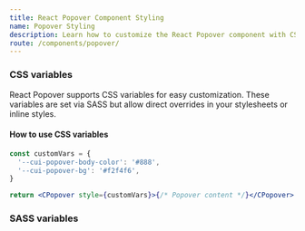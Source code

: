 ```yaml
---
title: React Popover Component Styling
name: Popover Styling
description: Learn how to customize the React Popover component with CSS classes, variables, and SASS for flexible styling and seamless integration into your design.
route: /components/popover/
---
```


### CSS variables

React Popover supports CSS variables for easy customization. These variables are set via SASS but allow direct overrides in your stylesheets or inline styles.

<ScssDocs file="_popover.scss" capture="popover-css-vars"/>

#### How to use CSS variables

```jsx
const customVars = {
  '--cui-popover-body-color': '#888',
  '--cui-popover-bg': '#f2f4f6',
}

return <CPopover style={customVars}>{/* Popover content */}</CPopover>
```

### SASS variables

<ScssDocs file="_variables.scss" capture="popover-variables"/>
